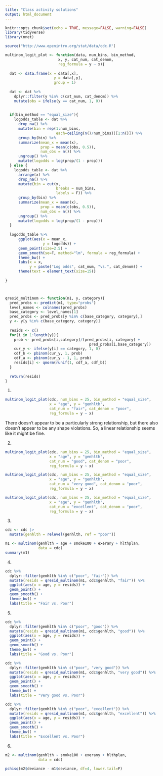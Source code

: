 ```yaml
---
title: "Class activity solutions"
output: html_document
---
```


```r
knitr::opts_chunk$set(echo = TRUE, message=FALSE, warning=FALSE)
library(tidyverse)
library(nnet)

source("http://www.openintro.org/stat/data/cdc.R")
```

```r
multinom_logit_plot <- function(data, num_bins, bin_method,
                        x, y, cat_num, cat_denom, 
                        reg_formula = y ~ x){
  
  dat <- data.frame(x = data[,x], 
                      y = data[,y],
                      group = 1)
  
  dat <- dat %>%
    dplyr::filter(y %in% c(cat_num, cat_denom)) %>%
    mutate(obs = ifelse(y == cat_num, 1, 0))
  
  
  if(bin_method == "equal_size"){
    logodds_table <- dat %>%
      drop_na() %>%
      mutate(bin = rep(1:num_bins,
                       each=ceiling(n()/num_bins))[1:n()]) %>%
      group_by(bin) %>%
      summarize(mean_x = mean(x),
                prop = mean(c(obs, 0.5)),
                num_obs = n()) %>%
      ungroup() %>%
      mutate(logodds = log(prop/(1 - prop)))
  } else {
    logodds_table <- dat %>%
      arrange(x) %>%
      drop_na() %>%
      mutate(bin = cut(x, 
                       breaks = num_bins,
                       labels = F)) %>%
      group_by(bin) %>%
      summarize(mean_x = mean(x),
                prop = mean(c(obs, 0.5)),
                num_obs = n()) %>%
      ungroup() %>%
      mutate(logodds = log(prop/(1 - prop)))
  }
  
  logodds_table %>%
      ggplot(aes(x = mean_x,
                 y = logodds)) +
      geom_point(size=2.5) +
      geom_smooth(se=F, method="lm", formula = reg_formula) +
      theme_bw() +
      labs(x = x,
           y = paste("Log odds", cat_num, "vs.", cat_denom)) +
      theme(text = element_text(size=15))
  
}



qresid_multinom <- function(m1, y, category){
  pred_probs <- predict(m1, type="probs")
  level_names <- colnames(pred_probs)
  base_category <- level_names[1]
  pred_probs <- pred_probs[y %in% c(base_category, category),]
  y <- y[y %in% c(base_category, category)]
  
  resids <- c()
  for(i in 1:length(y)){
    prob <- pred_probs[i,category]/(pred_probs[i, category] + 
                                      pred_probs[i,base_category])
    cur_y <- ifelse(y[i] == category, 1, 0)
    cdf_b <- pbinom(cur_y, 1, prob)
    cdf_a <- pbinom(cur_y - 1, 1, prob)
    resids[i] <- qnorm(runif(1, cdf_a, cdf_b))
  }
  
  return(resids)
}
```


1.

```r
multinom_logit_plot(cdc, num_bins = 25, bin_method = "equal_size", 
                    x = "age", y = "genhlth", 
                    cat_num = "fair", cat_denom = "poor",
                    reg_formula = y ~ x)
```

There doesn't appear to be a particularly strong relationship, but there also doesn't appear to be any shape violations. So, a linear relationship seems like it might be fine.

2.

```r
multinom_logit_plot(cdc, num_bins = 25, bin_method = "equal_size", 
                    x = "age", y = "genhlth", 
                    cat_num = "good", cat_denom = "poor",
                    reg_formula = y ~ x)
```

```r
multinom_logit_plot(cdc, num_bins = 25, bin_method = "equal_size", 
                    x = "age", y = "genhlth", 
                    cat_num = "very good", cat_denom = "poor",
                    reg_formula = y ~ x)
```

```r
multinom_logit_plot(cdc, num_bins = 25, bin_method = "equal_size", 
                    x = "age", y = "genhlth", 
                    cat_num = "excellent", cat_denom = "poor",
                    reg_formula = y ~ x)
```

3.

```r
cdc <- cdc |>
  mutate(genhlth = relevel(genhlth, ref = "poor"))

m1 <- multinom(genhlth ~ age + smoke100 + exerany + hlthplan, 
               data = cdc)
summary(m1)
```

4.

```r
cdc %>%
  dplyr::filter(genhlth %in% c("poor", "fair")) %>%
  mutate(resids = qresid_multinom(m1, cdc$genhlth, "fair")) %>%
  ggplot(aes(x = age, y = resids)) +
  geom_point() +
  geom_smooth() +
  theme_bw() +
  labs(title = "Fair vs. Poor")
```

5.

```r
cdc %>%
  dplyr::filter(genhlth %in% c("poor", "good")) %>%
  mutate(resids = qresid_multinom(m1, cdc$genhlth, "good")) %>%
  ggplot(aes(x = age, y = resids)) +
  geom_point() +
  geom_smooth() +
  theme_bw() +
  labs(title = "Good vs. Poor")
```

```r
cdc %>%
  dplyr::filter(genhlth %in% c("poor", "very good")) %>%
  mutate(resids = qresid_multinom(m1, cdc$genhlth, "very good")) %>%
  ggplot(aes(x = age, y = resids)) +
  geom_point() +
  geom_smooth() +
  theme_bw() +
  labs(title = "Very good vs. Poor")
```

```r
cdc %>%
  dplyr::filter(genhlth %in% c("poor", "excellent")) %>%
  mutate(resids = qresid_multinom(m1, cdc$genhlth, "excellent")) %>%
  ggplot(aes(x = age, y = resids)) +
  geom_point() +
  geom_smooth() +
  theme_bw() +
  labs(title = "Excellent vs. Poor")
```


6.

```r
m2 <- multinom(genhlth ~ smoke100 + exerany + hlthplan, 
               data = cdc)

pchisq(m2$deviance - m1$deviance, df=4, lower.tail=F)
```

